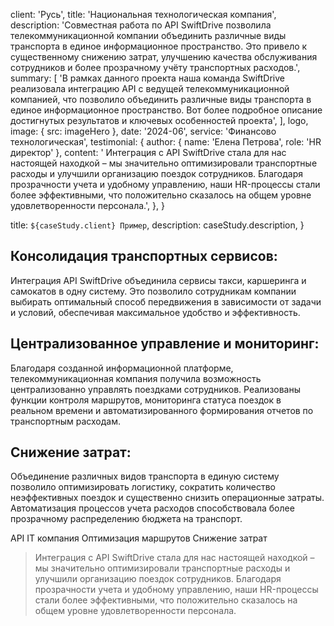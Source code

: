 
  client: 'Русь',
  title: 'Национальная технологическая компания',
  description:
    'Совместная работа по API SwiftDrive позволила телекоммуникационной компании объединить различные виды транспорта в единое информационное пространство. Это привело к существенному снижению затрат, улучшению качества обслуживания сотрудников и более прозрачному учёту транспортных расходов.',
  summary: [
    'В рамках данного проекта наша команда SwiftDrive реализовала интеграцию API с ведущей телекоммуникационной компанией, что позволило объединить различные виды транспорта в единое информационное пространство. Вот более подробное описание достигнутых результатов и ключевых особенностей проекта',
  ],
  logo,
  image: { src: imageHero },
  date: '2024-06',
  service: 'Финансово технологическая',
  testimonial: {
    author: { name: 'Елена Петрова', role: 'HR директор' },
    content:
      '  Интеграция с API SwiftDrive стала для нас настоящей находкой – мы значительно оптимизировали транспортные расходы и улучшили организацию поездок сотрудников. Благодаря прозрачности учета и удобному управлению, наши HR-процессы стали более эффективными, что положительно сказалось на общем уровне удовлетворенности персонала.',
  },
}

  title: `${caseStudy.client} Пример`,
  description: caseStudy.description,
}

## Консолидация транспортных сервисов:

Интеграция API SwiftDrive объединила сервисы такси, каршеринга и самокатов в одну систему. Это позволило сотрудникам компании выбирать оптимальный способ передвижения в зависимости от задачи и условий, обеспечивая максимальное удобство и эффективность.

## Централизованное управление и мониторинг:

Благодаря созданной информационной платформе, телекоммуникационная компания получила возможность централизованно управлять поездками сотрудников. Реализованы функции контроля маршрутов, мониторинга статуса поездок в реальном времени и автоматизированного формирования отчетов по транспортным расходам.

## Снижение затрат:

Объединение различных видов транспорта в единую систему позволило оптимизировать логистику, сократить количество неэффективных поездок и существенно снизить операционные затраты. Автоматизация процессов учета расходов способствовала более прозрачному распределению бюджета на транспорт.

<TagList>
  <TagListItem>API</TagListItem>
  <TagListItem>IT компания</TagListItem>
  <TagListItem>Оптимизация маршрутов</TagListItem>
  <TagListItem>Снижение затрат</TagListItem>
</TagList>

<Blockquote
  author={{ name: 'Елена Петрова', role: 'HR директор' }}
  image={{ src: imageJennyWilson }}
>
  Интеграция с API SwiftDrive стала для нас настоящей находкой – мы значительно оптимизировали транспортные расходы и улучшили организацию поездок сотрудников. Благодаря прозрачности учета и удобному управлению, наши HR-процессы стали более эффективными, что положительно сказалось на общем уровне удовлетворенности персонала.
</Blockquote>

<StatList>
  <StatListItem value="20%" label="снижение затрат" />
  <StatListItem value="1500" label="сотрудников подключили" />
  <StatListItem value="1 месяц" label="время интеграции" />
</StatList>

